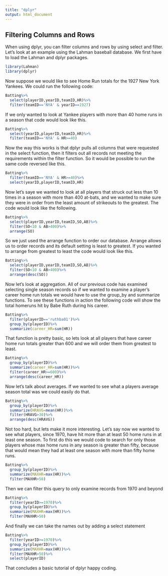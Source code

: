 ```yaml
---
title: "dplyr"
output: html_document
---
```


## Filtering Columns and Rows

When using dplyr, you can filter columns and rows by using select and filter. Let's look at an example using the Lahman baseball database. We first have to load the Lahman and dplyr packages.

```r
library(Lahman)
library(dplyr)
```

Now suppose we would like to see Home Run totals for the 1927 New York Yankees. We could run the following code:

```r
Batting%>%
  select(playerID,yearID,teamID,HR)%>%
  filter(teamID=='NYA' & yearID==1927)
```

If we only wanted to look at Yankee players with more than 40 home runs in a season that code would look like this.

```r
Batting%>%
  select(yearID,playerID,teamID,HR)%>%
  filter(teamID=='NYA' & HR>=40)
```
Now the way this works is that dplyr pulls all columns that were requested in the select function, then it filters out all records not meeting the requirements within the filter function. So it would be possible to run the same code reversed like this.

```r
Batting%>%
  filter(teamID=='NYA' & HR>=40)%>%
  select(yearID,playerID,teamID,HR)
```
Now let's saye we wanted to look at all players that struck out less than 10 times in a season with more than 400 at-bats, and we wanted to make sure they were in order from the least amount of strikeouts to the greatest. The code would look like the following.

```r
Batting%>%
  select(playerID,yearID,teamID,SO,AB)%>%
  filter(SO<10 & AB>400)%>%
  arrange(SO)
```
So we just used the arrange function to order our database. Arrange allows us to order records and its default setting is least to greatest. If you wanted to arrange from greatest to least the code would look like this.

```r
Batting%>%
  select(playerID,yearID,teamID,SO,AB)%>%
  filter(SO<10 & AB>400)%>%
  arrange(desc(SO))
```
Now let's look at aggregation. All of our previous code has examined selecting single season records so if we wanted to examine a player's career home run totals we would have to use the group_by and summarize functions. To see these functions in action the following code will show the total homeruns hit by Babe Ruth during his career.

```r
Batting%>%
  filter(playerID=='ruthba01')%>%
  group_by(playerID)%>%
  summarize(career_HR=sum(HR))

```
That function is pretty basic, so lets look at all players that have career home run totals greater than 600 and we will order them from greatest to least.

```r
Batting%>%
  group_by(playerID)%>%
  summarize(career_HR=sum(HR))%>%
  filter(career_HR>=600)%>%
  arrange(desc(career_HR))
```

Now let's talk about averages. If we wanted to see what a players average season total was we could easily do that.

```r
Batting%>%
  group_by(playerID)%>%
  summarize(HRAVG=mean(HR))%>%
  filter(HRAVG>30)%>%
  arrange(desc(HRAVG))
```

Not too hard, but lets make it more interesting. Let's say now we wanted to see what players, since 1970, have hit more than at least 50 home runs in at least one season. To first do this we would code to search for only those players whose max home runs in any season is greater than fifty, because that would mean they had at least one season with more than fifty home runs. 

```r
Batting%>%
  group_by(playerID)%>%
  summarize(MAXHR=max(HR))%>%
  filter(MAXHR>50)
```

Then we can filter this query to only examine records from 1970 and beyond

```r
Batting%>%
  filter(yearID>=1970)%>%
  group_by(playerID)%>%
  summarize(MAXHR=max(HR))%>%
  filter(MAXHR>50)
```
And finally we can take the names out by adding a select statement

```r
Batting%>%
  filter(yearID>=1970)%>%
  group_by(playerID)%>%
  summarize(MAXHR=max(HR))%>%
  filter(MAXHR>50)%>%
  select(playerID)

```

That concludes a basic tutorial of dplyr happy coding.

